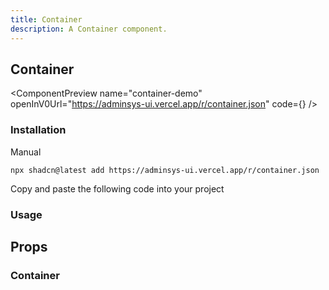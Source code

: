 ```yaml
---
title: Container
description: A Container component.
---
```


## Container

<ComponentPreview
  name="container-demo"
  openInV0Url="https://adminsys-ui.vercel.app/r/container.json"
  code={<ComponentSource name="container-demo" />}
/>

### Installation

<Tabs className="gap-0" defaultValue="cli">

<TabsList>
  <TabsTriggerShadcnCLI />
  <TabsTrigger className="cursor-pointer" value="manual">Manual</TabsTrigger>
</TabsList>

<TabsContent value="cli" className="[&>figure]:mb-0">

```package-install
npx shadcn@latest add https://adminsys-ui.vercel.app/r/container.json
```

</TabsContent>

<TabsContent value="manual">

<Steps>

<Step>Copy and paste the following code into your project</Step>

<ComponentSource
  name="container"
/>

</Steps>

</TabsContent>

</Tabs>

### Usage

<ComponentSource
  name="container-demo"
  codeCollapsible
/>

## Props

### Container

<AutoTypeTable path="./src/registry/components/layout/container/index.tsx" name="ContainerProps" />

